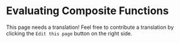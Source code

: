 # Evaluating Composite Functions

This page needs a translation! Feel free to contribute a translation by clicking the `Edit this page` button on the right side.

